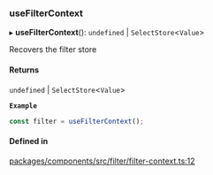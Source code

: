 ### useFilterContext

▸ **useFilterContext**(): `undefined` \| `SelectStore`\<`Value`\>

Recovers the filter store

#### Returns

`undefined` \| `SelectStore`\<`Value`\>

**`Example`**

```ts
const filter = useFilterContext();
```

#### Defined in

[packages/components/src/filter/filter-context.ts:12](https://github.com/vtex/shoreline/blob/0b6f8d7fa/packages/components/src/filter/filter-context.ts#L12)
